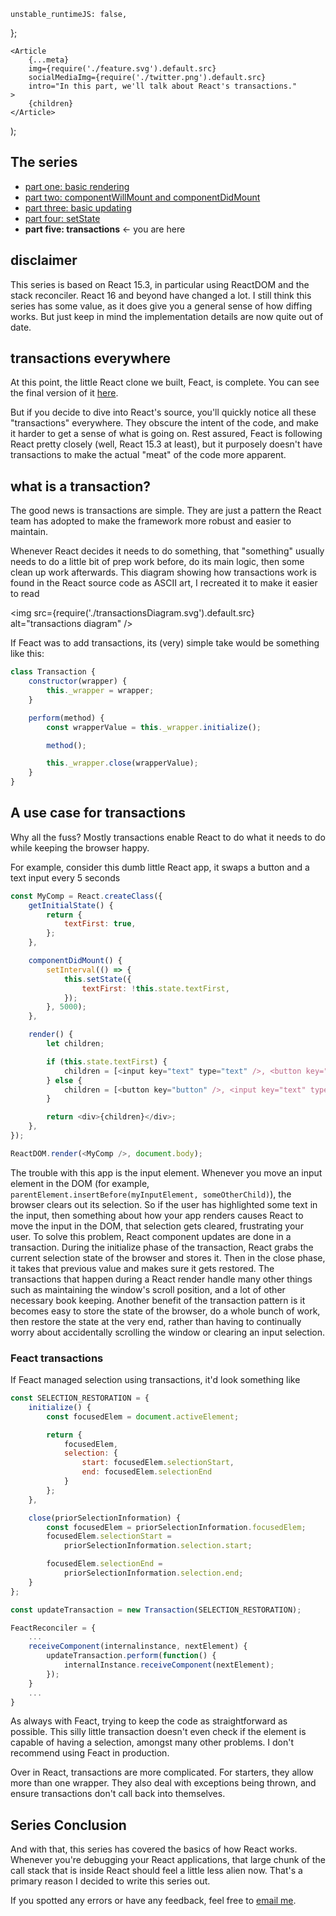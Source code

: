 
	unstable_runtimeJS: false,
};

	<Article
		{...meta}
		img={require('./feature.svg').default.src}
		socialMediaImg={require('./twitter.png').default.src}
		intro="In this part, we'll talk about React's transactions."
	>
		{children}
	</Article>
);

## The series

- [part one: basic rendering](/articles/react-internals-part-one-basic-rendering)
- [part two: componentWillMount and componentDidMount](/articles/react-internals-part-two-componentWillMount-and-componentDidMount/)
- [part three: basic updating](/articles/react-internals-part-three-basic-updating)
- [part four: setState](/articles/react-internals-part-four-setState)
- **part five: transactions** <- you are here

## disclaimer

<pitfall>
	This series is based on React 15.3, in particular using ReactDOM and the stack
	reconciler. React 16 and beyond have changed a lot. I still think this series
	has some value, as it does give you a general sense of how diffing works. But
	just keep in mind the implementation details are now quite out of date.
</pitfall>

## transactions everywhere

At this point, the little React clone we built, Feact, is complete. You can see the final version of it [here](https://jsfiddle.net/city41/fbw81p5e/5).

But if you decide to dive into React's source, you'll quickly notice all these "transactions" everywhere. They obscure the intent of the code, and make it harder to get a sense of what is going on. Rest assured, Feact is following React pretty closely (well, React 15.3 at least), but it purposely doesn't have transactions to make the actual "meat" of the code more apparent.

## what is a transaction?

The good news is transactions are simple. They are just a pattern the React team has adopted to make the framework more robust and easier to maintain.

Whenever React decides it needs to do something, that "something" usually needs to do a little bit of prep work before, do its main logic, then some clean up work afterwards. This diagram showing how transactions work is found in the React source code as ASCII art, I recreated it to make it easier to read

<img
	src={require('./transactionsDiagram.svg').default.src}
	alt="transactions diagram"
/>

If Feact was to add transactions, its (very) simple take would be something like this:

```javascript
class Transaction {
	constructor(wrapper) {
		this._wrapper = wrapper;
	}

	perform(method) {
		const wrapperValue = this._wrapper.initialize();

		method();

		this._wrapper.close(wrapperValue);
	}
}
```

## A use case for transactions

Why all the fuss? Mostly transactions enable React to do what it needs to do while keeping the browser happy.

For example, consider this dumb little React app, it swaps a button and a text input every 5 seconds

```javascript
const MyComp = React.createClass({
	getInitialState() {
		return {
			textFirst: true,
		};
	},

	componentDidMount() {
		setInterval(() => {
			this.setState({
				textFirst: !this.state.textFirst,
			});
		}, 5000);
	},

	render() {
		let children;

		if (this.state.textFirst) {
			children = [<input key="text" type="text" />, <button key="button" />];
		} else {
			children = [<button key="button" />, <input key="text" type="text" />];
		}

		return <div>{children}</div>;
	},
});

ReactDOM.render(<MyComp />, document.body);
```

The trouble with this app is the input element. Whenever you move an input element in the DOM (for example, `parentElement.insertBefore(myInputElement, someOtherChild)`), the browser clears out its selection. So if the user has highlighted some text in the input, then something about how your app renders causes React to move the input in the DOM, that selection gets cleared, frustrating your user. To solve this problem, React component updates are done in a transaction. During the initialize phase of the transaction, React grabs the current selection state of the browser and stores it. Then in the close phase, it takes that previous value and makes sure it gets restored. The transactions that happen during a React render handle many other things such as maintaining the window's scroll position, and a lot of other necessary book keeping. Another benefit of the transaction pattern is it becomes easy to store the state of the browser, do a whole bunch of work, then restore the state at the very end, rather than having to continually worry about accidentally scrolling the window or clearing an input selection.

### Feact transactions

If Feact managed selection using transactions, it'd look something like

```javascript
const SELECTION_RESTORATION = {
    initialize() {
        const focusedElem = document.activeElement;

        return {
            focusedElem,
            selection: {
                start: focusedElem.selectionStart,
                end: focusedElem.selectionEnd
            }
        };
    },

    close(priorSelectionInformation) {
        const focusedElem = priorSelectionInformation.focusedElem;
        focusedElem.selectionStart =
            priorSelectionInformation.selection.start;

        focusedElem.selectionEnd =
            priorSelectionInformation.selection.end;
    }
};

const updateTransaction = new Transaction(SELECTION_RESTORATION);

FeactReconciler = {
    ...
    receiveComponent(internalinstance, nextElement) {
        updateTransaction.perform(function() {
            internalInstance.receiveComponent(nextElement);
        });
    }
    ...
}
```

<pitfall>
	As always with Feact, trying to keep the code as straightforward as possible.
	This silly little transaction doesn't even check if the element is capable of
	having a selection, amongst many other problems. I don't recommend using Feact
	in production.
</pitfall>

Over in React, transactions are more complicated. For starters, they allow more than one wrapper. They also deal with exceptions being thrown, and ensure transactions don't call back into themselves.

## Series Conclusion

And with that, this series has covered the basics of how React works. Whenever you're debugging your React applications, that large chunk of the call stack that is inside React should feel a little less alien now. That's a primary reason I decided to write this series out.

If you spotted any errors or have any feedback, feel free to <a href="mailto:matt.e.greer@gmail.com">email me</a>.
